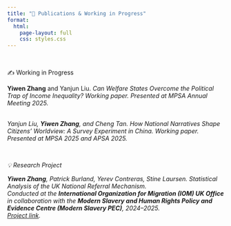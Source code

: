 ```yaml
---
title: "📣 Publications & Working in Progress"
format:
  html:
    page-layout: full
    css: styles.css
---
```


<br>

✍️ Working in Progress

<strong>Yiwen Zhang</strong> and Yanjun Liu. <em>Can Welfare States Overcome the Political Trap of Income Inequality? Working paper. 
Presented at MPSA Annual Meeting 2025.

<br>
Yanjun Liu, <strong>Yiwen Zhang</strong>, and Cheng Tan. <em>How National Narratives Shape Citizens’ Worldview: A Survey Experiment in China. Working paper.
Presented at MPSA 2025 and APSA 2025.

<br>

💡 Research Project

<strong>Yiwen Zhang</strong>, Patrick Burland, Yerev Contreras, Stine Laursen. <em>Statistical Analysis of the UK National Referral Mechanism.</em>  
Conducted at the <strong>International Organization for Migration (IOM) UK Office</strong> in collaboration with the <strong>Modern Slavery and Human Rights Policy and Evidence Centre (Modern Slavery PEC)</strong>, 2024–2025.  
<a href="https://www.modernslaverypec.org/research-projects/statistical-analysis-of-the-national-referral-mechanism" target="_blank">Project link</a>.